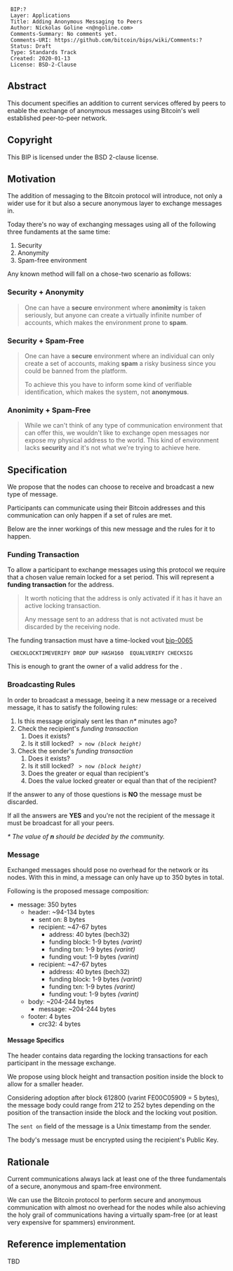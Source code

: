 <pre>
 BIP:?
 Layer: Applications
 Title: Adding Anonymous Messaging to Peers
 Author: Níckolas Goline <n@ngoline.com>
 Comments-Summary: No comments yet.
 Comments-URI: https://github.com/bitcoin/bips/wiki/Comments:?
 Status: Draft
 Type: Standards Track
 Created: 2020-01-13
 License: BSD-2-Clause
</pre>

== Abstract ==

This document specifies an addition to current services offered by peers to enable the exchange of anonymous messages using Bitcoin's well established peer-to-peer network.

== Copyright ==

This BIP is licensed under the BSD 2-clause license.

== Motivation ==

The addition of messaging to the Bitcoin protocol will introduce, not only a wider use for it but also a secure anonymous layer to exchange messages in.

Today there's no way of exchanging messages using all of the following three fundaments at the same time:

# Security
# Anonymity
# Spam-free environment

Any known method will fall on a chose-two scenario as follows:

=== Security + Anonymity ===

<blockquote>One can have a ''' secure ''' environment where ''' anonimity ''' is taken seriously, but anyone can create a virtually infinite number of accounts, which makes the environment prone to ''' spam '''.</blockquote>

=== Security + Spam-Free ===

<blockquote>One can have a ''' secure ''' environment where an individual can only create a set of accounts, making ''' spam ''' a risky business since you could be banned from the platform.

To achieve this you have to inform some kind of verifiable identification, which makes the system, not ''' anonymous '''.</blockquote>

=== Anonimity + Spam-Free ===

<blockquote>While we can't think of any type of communication environment that can offer this, we wouldn't like to exchange open messages nor expose my physical address to the world. This kind of environment lacks ''' security ''' and it's not what we're trying to achieve here.</blockquote>

== Specification ==

We propose that the nodes can choose to receive and broadcast a new type of message.

Participants can communicate using their Bitcoin addresses and this communication can only happen if a set of rules are met.

Below are the inner workings of this new message and the rules for it to happen.

=== Funding Transaction ===

To allow a participant to exchange messages using this protocol we require that a chosen value remain locked for a set period. This will represent a ''' funding transaction ''' for the address.

<blockquote> It worth noticing that the address is only activated if it has it have an active locking transaction.

Any message sent to an address that is not activated must be discarded by the receiving node.</blockquote>

The funding transaction must have a time-locked vout [[bip-0065]]

 <expiry time> CHECKLOCKTIMEVERIFY DROP DUP HASH160 <pubKeyHash> EQUALVERIFY CHECKSIG

This is enough to grant the owner of <code><pubKeyHash></code> a valid address for the <code><expiry time></code>.

=== Broadcasting Rules ===

In order to broadcast a message, beeing it a new message or a received message, it has to satisfy the following rules:

# Is this message originaly sent les than '' n* '' minutes ago?
# Check the recipient's '' funding transaction ''
## Does it exists?
## Is it still locked? <code><expiry time> > now '' (block height) ''</code>
# Check the sender's '' funding transaction ''
## Does it exists?
## Is it still locked? <code><expiry time> > now '' (block height) ''</code>
## Does the <code><expiry time></code> greater or equal than recipient's <code><expiry time></code>
## Does the value locked greater or equal than that of the recipient?

If the answer to any of those questions is ''' NO ''' the message must be discarded.

If all the answers are ''' YES ''' and you're not the recipient of the message it must be broadcast for all your peers.

'' * The value of ''' n ''' should be decided by the community. ''

=== Message ===

Exchanged messages should pose no overhead for the network or its nodes. With this in mind, a message can only have up to 350 bytes in total.

Following is the proposed message composition:

* message: 350 bytes
** header: ~94-134 bytes
*** sent on: 8 bytes
*** recipient: ~47-67 bytes
**** address: 40 bytes (bech32)
**** funding block: 1-9 bytes '' (varint) ''
**** funding txn: 1-9 bytes '' (varint) ''
**** funding vout: 1-9 bytes '' (varint) ''
*** recipient: ~47-67 bytes
**** address: 40 bytes (bech32)
**** funding block: 1-9 bytes '' (varint) ''
**** funding txn: 1-9 bytes '' (varint) ''
**** funding vout: 1-9 bytes '' (varint) ''
** body: ~204-244 bytes
*** message: ~204-244 bytes
** footer: 4 bytes
*** crc32: 4 bytes

==== Message Specifics ====

The header contains data regarding the locking transactions for each participant in the message exchange.

We propose using block height and transaction position inside the block to allow for a smaller header.

Considering adoption after block 612800 (varint FE00C05909 = 5 bytes), the message body could range from 212 to 252 bytes depending on the position of the transaction inside the block and the locking vout position.

The <code>sent on</code> field of the message is a Unix timestamp from the sender.

The body's message must be encrypted using the recipient's Public Key.

==Rationale==

Current communications always lack at least one of the three fundamentals of a secure, anonymous and spam-free environment.

We can use the Bitcoin protocol to perform secure and anonymous communication with almost no overhead for the nodes while also achieving the holy grail of communications having a virtually spam-free (or at least very expensive for spammers) environment.

==Reference implementation==

TBD

